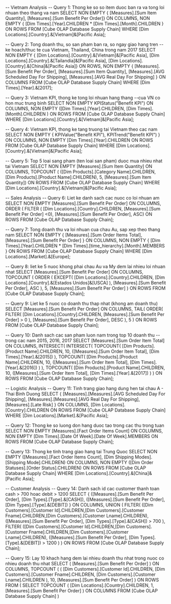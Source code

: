 -- Vietnam Analysis
-- Query 1: Thong ke so so item duoc ban ra va tong loi nhuan theo thang va nam
SELECT 
NON EMPTY { [Measures].[Sum Item Quantity],
	[Measures].[Sum Benefit Per Order]} ON COLUMNS,
NON EMPTY { 
[Dim Times].[Year].CHILDREN * [Dim Times].[Month].CHILDREN }  ON ROWS
FROM [Cube OLAP Database Supply Chain]
WHERE [Dim Locations].[Country].&[Vietnam]&[Pacific Asia];

-- Query 2: Tong doanh thu, so san pham ban ra, so ngay giao hang tren 
-- ke hoach/thuc te cua Vietnam, Thailand, China trong nam 2017
SELECT 
NON EMPTY { [Dim Locations].[Country].&[Vietnam]&[Pacific Asia],
	[Dim Locations].[Country].&[Tailandia]&[Pacific Asia],
	[Dim Locations].[Country].&[China]&[Pacific Asia]} ON ROWS,
NON EMPTY { [Measures].[Sum Benefit Per Order],
	[Measures].[Sum Item Quantity],
	[Measures].[AVG Scheduled Day For Shipping],
	[Measures].[AVG Real Day For Shipping] } ON COLUMNS
FROM [Cube OLAP Database Supply Chain]
WHERE [Dim Times].[Year].&[2017];

-- Query 3: Vietnam KPI, thong ke tong loi nhuan hang thang 
--cua VN co hon muc trung binh 
SELECT 
NON EMPTY KPIStatus("Benefit KPI") ON COLUMNS,
NON EMPTY ([Dim Times].[Year].CHILDREN, [Dim Times].[Month].CHILDREN ) ON ROWS 
FROM [Cube OLAP Database Supply Chain]
WHERE [Dim Locations].[Country].&[Vietnam]&[Pacific Asia];

-- Query 4: Vietnam KPI, thong ke tang truong tai Vietnam theo cac nam
SELECT 
NON EMPTY { KPIValue("Benefit KPI"),
	KPITrend("Benefit KPI") } ON COLUMNS,
NON EMPTY [Dim Times].[Year].CHILDREN ON ROWS
FROM [Cube OLAP Database Supply Chain]
WHERE [Dim Locations].[Country].&[Vietnam]&[Pacific Asia];

-- Query 5: Top 5 loai sang pham (ten loai san pham) duoc mua nhieu nhat tai Vietnam
SELECT 
NON EMPTY [Measures].[Sum Item Quantity] ON COLUMNS,
TOPCOUNT ( ([Dim Products].[Category Name].CHILDREN, [Dim Products].[Product Name].CHILDREN),
	5,
	[Measures].[Sum Item Quantity]) ON ROWS
FROM [Cube OLAP Database Supply Chain]
WHERE [Dim Locations].[Country].&[Vietnam]&[Pacific Asia];	

-- Sales Analysis
-- Query 6: Liet ke danh sach cac nuoc co loi nhuan	am
SELECT 
NON EMPTY [Measures].[Sum Benefit Per Order] ON COLUMNS,
ORDER (
	FILTER ( [Dim Locations].[Country].CHILDREN,
		[Measures].[Sum Benefit Per Order] <0),
	[Measures].[Sum Benefit Per Order],
	ASC) ON ROWS
FROM [Cube OLAP Database Supply Chain];

-- Query 7: Tong doanh thu va loi nhuan cua chau Au, sap xep theo thang nam
SELECT
NON EMPTY { [Measures].[Sum Order Items Total],
    [Measures].[Sum Benefit Per Order] } ON COLUMNS,
NON EMPTY 
{
    [Dim Times].[Year].CHILDREN *
    [Dim Times].[time_hierarchy].[Month].MEMBERS 
} ON ROWS
FROM [Cube OLAP Database Supply Chain]
WHERE [Dim Locations].[Market].&[Europe];

	
-- Query 8: liet ke 5 nuoc khong phai chau Au va My dem lai nhieu loi nhuan nhat
SELECT [Measures].[Sum Benefit Per Order] ON COLUMNS,
TOPCOUNT ( 
    ORDER ( 
           EXCEPT(
                [Dim Locations].[Country].CHILDREN, 
				[Dim Locations].[Country].&[Estados Unidos]&[USCA]
            ),
        [Measures].[Sum Benefit Per Order],
        ASC 
    ),
    5,
    [Measures].[Sum Benefit Per Order]
) ON ROWS
FROM [Cube OLAP Database Supply Chain];

-- Query 9: Liet ke 5 nuoc co doanh thu thap nhat (khong am doanh thu)
SELECT [Measures].[Sum Benefit Per Order] ON COLUMNS,
TAIL(
	ORDER(
		FILTER(
			[Dim Locations].[Country].CHILDREN,
			[Measures].[Sum Benefit Per Order] > 0
			),
		[Measures].[Sum Benefit Per Order],
		DESC 
	),
	5
) ON ROWS
FROM [Cube OLAP Database Supply Chain];

-- Query 10: Danh sach cac san pham luon nam trong top 10 doanh thu 
-- trong cac nam 2015, 2016, 2017
SELECT 
	[Measures].[Sum Order Item Total] ON COLUMNS,
        INTERSECT(
            INTERSECT(
                TOPCOUNT(
                    [Dim Products].[Product Name].CHILDREN,
                    10,
                    ([Measures].[Sum Order Item Total], [Dim Times].[Year].&[2015])
                ),
                TOPCOUNT(
                    [Dim Products].[Product Name].CHILDREN,
                    10,
                    ([Measures].[Sum Order Item Total], [Dim Times].[Year].&[2016])
                )
            ),
            TOPCOUNT(
                [Dim Products].[Product Name].CHILDREN,
                10,
                ([Measures].[Sum Order Item Total], [Dim Times].[Year].&[2017])
            )
		) ON ROWS
FROM [Cube OLAP Database Supply Chain];

-- Logistic Analysis
-- Query 11: Tinh trang giao hang dung hen tai chau A - Thai Binh Duong
SELECT 
{ 
	[Measures].[Measures].[AVG Scheduled Day For Shipping], 
	[Measures].[Measures].[AVG Real Day For Shipping],
	[Measures].[Late Risk]
} ON COLUMNS,
[Dim Locations].[Country].CHILDREN ON ROWS
FROM [Cube OLAP Database Supply Chain]
WHERE [Dim Locations].[Market].&[Pacific Asia];

-- Query 12: Thong ke so luong don hang duoc tao trong cac thu trong tuan
SELECT 
NON EMPTY [Measures].[Fact Order Items Count] ON COLUMNS, 
NON EMPTY [Dim Times].[Date Of Week].[Date Of Week].MEMBERS ON ROWS
FROM [Cube OLAP Database Supply Chain];

-- Query 13: Thong ke tinh trang giao hang tai Trung Quoc
SELECT 
NON EMPTY ([Measures].[Fact Order Items Count], [Dim Shipping Modes].[Shipping Mode].CHILDREN) ON COLUMNS, 
NON EMPTY ([Dim Order Statuses].[Order Status].CHILDREN) ON ROWS
FROM [Cube OLAP Database Supply Chain]
WHERE [Dim Locations].[Country].&[China]&[Pacific Asia];

-- Customer Analysis
-- Query 14: Danh sach id cac customer thanh toan cash > 700 hoac debit > 1200
SELECT 
{ 
    ([Measures].[Sum Benefit Per Order], [Dim Types].[Type].&[CASH]),
    ([Measures].[Sum Benefit Per Order], [Dim Types].[Type].&[DEBIT])
} ON COLUMNS,
UNION
(
    FILTER(
        ([Dim Customers].[Customer Id].CHILDREN,[Dim Customers].[Customer Fname].CHILDREN,[Dim Customers].[Customer Lname].CHILDREN),
        ([Measures].[Sum Benefit Per Order], [Dim Types].[Type].&[CASH]) > 700
    ),
    FILTER(
 ([Dim Customers].[Customer Id].CHILDREN,[Dim Customers].[Customer Fname].CHILDREN,[Dim Customers].[Customer Lname].CHILDREN),
        ([Measures].[Sum Benefit Per Order], [Dim Types].[Type].&[DEBIT]) > 1200
    )
) ON ROWS
FROM [Cube OLAP Database Supply Chain];

-- Query 15: Lay 10 khach hang dem lai nhieu doanh thu nhat trong nuoc co nhieu doanh thu nhat
SELECT 
(
    [Measures].[Sum Benefit Per Order]
) ON COLUMNS,
TOPCOUNT ( 
	(
		[Dim Customers].[Customer Id].CHILDREN,
		[Dim Customers].[Customer Fname].CHILDREN,
		[Dim Customers].[Customer Lname].CHILDREN
	),
	10,
	[Measures].[Sum Benefit Per Order]
) ON ROWS
FROM (
    SELECT 
        TOPCOUNT (
            [Dim Locations].[Country].CHILDREN,
            1,
            [Measures].[Sum Benefit Per Order]
        ) ON COLUMNS
    FROM [Cube OLAP Database Supply Chain]
)
